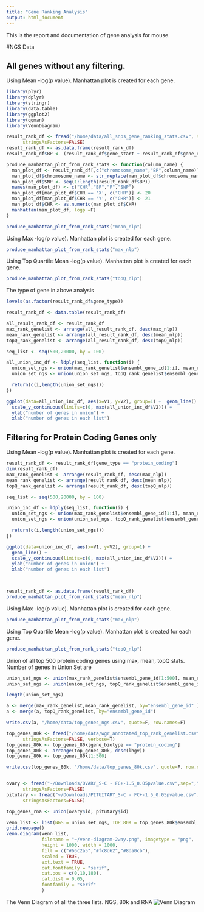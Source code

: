 ```yaml
---
title: "Gene Ranking Analysis"
output: html_document
---
```


This is the report and documentation of gene analysis for mouse.


#NGS Data

## All genes without any filtering. 

Using Mean -log(p value). Manhattan plot is created for each gene.

```r
library(plyr)
library(dplyr)
library(stringr)
library(data.table)
library(ggplot2)
library(qqman)
library(VennDiagram)

result_rank_df <- fread("/home/data/all_snps_gene_ranking_stats.csv", sep=",", sep2="auto", header=T, na.strings="NA",
      stringsAsFactors=FALSE)
result_rank_df <- as.data.frame(result_rank_df)
result_rank_df$BP <- (result_rank_df$gene_start + result_rank_df$gene_end) / 2

produce_manhattan_plot_from_rank_stats <- function(column_name) {
  man_plot_df <- result_rank_df[,c("chromosome_name","BP",column_name)]
  man_plot_df$chromosome_name <- str_replace(man_plot_df$chromosome_name,pattern = "chr", replacement = "")
  man_plot_df$SNP <- seq(1:length(result_rank_df$BP))
  names(man_plot_df) <- c("CHR","BP","P","SNP")
  man_plot_df[man_plot_df$CHR == 'X', c("CHR")] <- 20
  man_plot_df[man_plot_df$CHR == 'Y', c("CHR")] <- 21
  man_plot_df$CHR <- as.numeric(man_plot_df$CHR)
  manhattan(man_plot_df, logp =F)
}

produce_manhattan_plot_from_rank_stats("mean_nlp")
```

Using Max -log(p value). Manhattan plot is created for each gene.

```r
produce_manhattan_plot_from_rank_stats("max_nlp")
```

Using Top Quartile Mean -log(p value). Manhattan plot is created for each gene.

```r
produce_manhattan_plot_from_rank_stats("topQ_nlp")
```

The type of gene in above analysis
```r
levels(as.factor(result_rank_df$gene_type))
```




```r
result_rank_df <- data.table(result_rank_df)

all_result_rank_df <- result_rank_df
max_rank_genelist <- arrange(all_result_rank_df, desc(max_nlp))
mean_rank_genelist <- arrange(all_result_rank_df, desc(mean_nlp))
topQ_rank_genelist <- arrange(all_result_rank_df, desc(topQ_nlp))

seq_list <- seq(500,20000, by = 100)

all_union_inc_df <- ldply(seq_list, function(i) {
  union_set_ngs <- union(max_rank_genelist$ensembl_gene_id[1:i], mean_rank_genelist$ensembl_gene_id[1:i])
  union_set_ngs <- union(union_set_ngs, topQ_rank_genelist$ensembl_gene_id[1:i])

  return(c(i,length(union_set_ngs)))
})

ggplot(data=all_union_inc_df, aes(x=V1, y=V2), group=1) +  geom_line() + 
  scale_y_continuous(limits=c(0, max(all_union_inc_df$V2))) + 
  ylab("number of genes in union") +
  xlab("number of genes in each list")
```

## Filtering for Protein Coding Genes only

Using Mean -log(p value). Manhattan plot is created for each gene.

```r

result_rank_df <- result_rank_df[gene_type == "protein_coding"]
dim(result_rank_df)
max_rank_genelist <- arrange(result_rank_df, desc(max_nlp))
mean_rank_genelist <- arrange(result_rank_df, desc(mean_nlp))
topQ_rank_genelist <- arrange(result_rank_df, desc(topQ_nlp))

seq_list <- seq(500,20000, by = 100)

union_inc_df <- ldply(seq_list, function(i) {
  union_set_ngs <- union(max_rank_genelist$ensembl_gene_id[1:i], mean_rank_genelist$ensembl_gene_id[1:i])
  union_set_ngs <- union(union_set_ngs, topQ_rank_genelist$ensembl_gene_id[1:i])

  return(c(i,length(union_set_ngs)))
})

ggplot(data=union_inc_df, aes(x=V1, y=V2), group=1) +  
  geom_line() + 
  scale_y_continuous(limits=c(0, max(all_union_inc_df$V2))) + 
  ylab("number of genes in union") +
  xlab("number of genes in each list")



result_rank_df <- as.data.frame(result_rank_df)
produce_manhattan_plot_from_rank_stats("mean_nlp")
```

Using Max -log(p value). Manhattan plot is created for each gene.

```r
produce_manhattan_plot_from_rank_stats("max_nlp")
```

Using Top Quartile Mean -log(p value). Manhattan plot is created for each gene.

```r
produce_manhattan_plot_from_rank_stats("topQ_nlp")
```


Union of all top 500 protein coding genes using max, mean, topQ stats. Number of genes in Union Set are

```r

union_set_ngs <- union(max_rank_genelist$ensembl_gene_id[1:500], mean_rank_genelist$ensembl_gene_id[1:500])
union_set_ngs <- union(union_set_ngs, topQ_rank_genelist$ensembl_gene_id[1:500])

length(union_set_ngs)

a <- merge(max_rank_genelist,mean_rank_genelist, by="ensembl_gene_id" )
a <- merge(a, topQ_rank_genelist, by="ensembl_gene_id")

write.csv(a, "/home/data/top_genes_ngs.csv", quote=F, row.names=F)

```

```r

top_genes_80k <- fread("/home/data/wgr_annotated_top_rank_genelist.csv", sep=",", sep2="auto", header=T, na.strings="NA",
      stringsAsFactors=FALSE, verbose=T)
top_genes_80k <- top_genes_80k[gene_biotype == "protein_coding"]
top_genes_80k <- arrange(top_genes_80k, desc(lhgv))
top_genes_80k <- top_genes_80k[1:500]

write.csv(top_genes_80k, "/home/data/top_genes_80k.csv", quote=F, row.names=F)


ovary <- fread("~/Downloads/OVARY_S-C - FC+-1.5_0.05pvalue.csv",sep=",", sep2="auto", header=T, na.strings="NA",
      stringsAsFactors=FALSE)
pitutary <- fread("~/Downloads/PITUITARY_S-C - FC+-1.5_0.05pvalue.csv",sep=",", sep2="auto", header=T, na.strings="NA",
      stringsAsFactors=FALSE)

top_genes_rna <- union(ovary$id, pitutary$id)

venn_list <- list(NGS = union_set_ngs, TOP_80K = top_genes_80k$ensembl_gene_id, RNA = top_genes_rna )
grid.newpage()
venn.diagram(venn_list, 
             filename = "~/venn-diagram-2way.png", imagetype = "png",
             height = 1000, width = 1000, 
             fill = c("#66c2a5","#fc8d62","#8da0cb"),
             scaled = TRUE,
             ext.text = TRUE,
             cat.fontfamily = "serif",
             cat.pos = c(0,10,180),
             cat.dist = 0.05,
             fontfamily = "serif"
             )

```
The Venn Diagram of all the three lists. NGS, 80k and RNA 
![Venn Diagram](/home/kasia/venn-diagram-2way.png)
